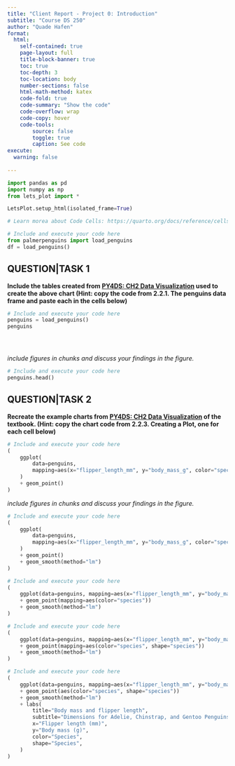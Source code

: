 ```yaml
---
title: "Client Report - Project 0: Introduction"
subtitle: "Course DS 250"
author: "Quade Hafen"
format:
  html:
    self-contained: true
    page-layout: full
    title-block-banner: true
    toc: true
    toc-depth: 3
    toc-location: body
    number-sections: false
    html-math-method: katex
    code-fold: true
    code-summary: "Show the code"
    code-overflow: wrap
    code-copy: hover
    code-tools:
        source: false
        toggle: true
        caption: See code
execute: 
  warning: false
    
---
```


```python
import pandas as pd
import numpy as np
from lets_plot import *

LetsPlot.setup_html(isolated_frame=True)
```


```python
# Learn morea about Code Cells: https://quarto.org/docs/reference/cells/cells-jupyter.html

# Include and execute your code here
from palmerpenguins import load_penguins
df = load_penguins()
```

## QUESTION|TASK 1

__Include the tables created from [PY4DS: CH2 Data Visualization](https://aeturrell.github.io/python4DS/data-visualise.html) used to create the above chart (Hint: copy the code from 2.2.1. The penguins data frame and paste each in the cells below)__


```python
# Include and execute your code here
penguins = load_penguins()
penguins





```

_include figures in chunks and discuss your findings in the figure._

```python
# Include and execute your code here
penguins.head()

```


## QUESTION|TASK 2

__Recreate the example charts from [PY4DS: CH2 Data Visualization](https://aeturrell.github.io/python4DS/data-visualise.html) of the textbook. (Hint: copy the chart code from 2.2.3. Creating a Plot, one for each cell below)__


```python
# Include and execute your code here
(
    ggplot(
        data=penguins,
        mapping=aes(x="flipper_length_mm", y="body_mass_g", color="species"),
    )
    + geom_point()
)
```

_include figures in chunks and discuss your findings in the figure._

```python
# Include and execute your code here
(
    ggplot(
        data=penguins,
        mapping=aes(x="flipper_length_mm", y="body_mass_g", color="species"),
    )
    + geom_point()
    + geom_smooth(method="lm")
)

```


```python
# Include and execute your code here
(
    ggplot(data=penguins, mapping=aes(x="flipper_length_mm", y="body_mass_g"))
    + geom_point(mapping=aes(color="species"))
    + geom_smooth(method="lm")
)
```


```python
# Include and execute your code here
(
    ggplot(data=penguins, mapping=aes(x="flipper_length_mm", y="body_mass_g"))
    + geom_point(mapping=aes(color="species", shape="species"))
    + geom_smooth(method="lm")
)
```


```python
# Include and execute your code here
(
    ggplot(data=penguins, mapping=aes(x="flipper_length_mm", y="body_mass_g"))
    + geom_point(aes(color="species", shape="species"))
    + geom_smooth(method="lm")
    + labs(
        title="Body mass and flipper length",
        subtitle="Dimensions for Adelie, Chinstrap, and Gentoo Penguins",
        x="Flipper length (mm)",
        y="Body mass (g)",
        color="Species",
        shape="Species",
    )
)

```
